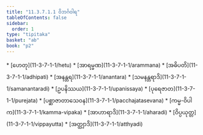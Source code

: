 ```yaml
---
title: "11.3.7.1.1 ဝိဘင်္ဂဝါရ"
tableOfContents: false
sidebar:
  order: 1
type: "tipitaka"
basket: "ab"
book: "p2"
---
```



<DynamicBreadcrumb />



<TableOfContents book="p2" section="11.3.7.1.1">
* [ဟေတု](11-3-7-1-1/hetu)
* [အာရမ္မဏ](11-3-7-1-1/arammana)
* [အဓိပတိ](11-3-7-1-1/adhipati)
* [အနန္တရ](11-3-7-1-1/anantara)
* [သမနန္တရာဒိ](11-3-7-1-1/samanantaradi)
* [ဥပနိဿယ](11-3-7-1-1/upanissaya)
* [ပုရေဇာတ](11-3-7-1-1/purejata)
* [ပစ္ဆာဇာတာသေဝန](11-3-7-1-1/pacchajatasevana)
* [ကမ္မ-ဝိပါက](11-3-7-1-1/kamma-vipaka)
* [အာဟာရာဒိ](11-3-7-1-1/aharadi)
* [ဝိပ္ပယုတ္တ](11-3-7-1-1/vippayutta)
* [အတ္ထျာဒိ](11-3-7-1-1/atthyadi)
</TableOfContents>
